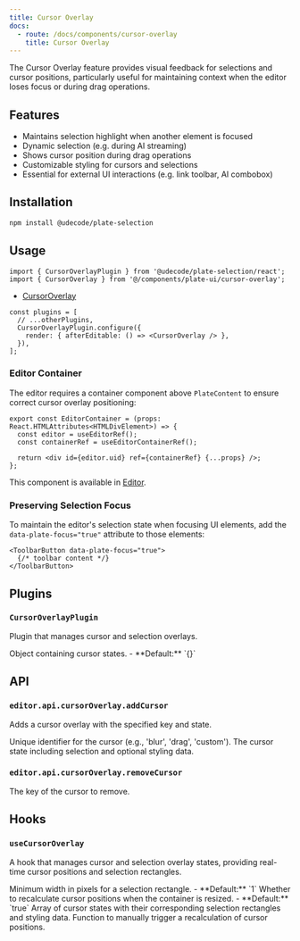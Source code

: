 ```yaml
---
title: Cursor Overlay
docs:
  - route: /docs/components/cursor-overlay
    title: Cursor Overlay
---
```


<ComponentPreview name="cursor-overlay-demo" />

<PackageInfo>

The Cursor Overlay feature provides visual feedback for selections and cursor positions, particularly useful for maintaining context when the editor loses focus or during drag operations.

## Features

- Maintains selection highlight when another element is focused
- Dynamic selection (e.g. during AI streaming)
- Shows cursor position during drag operations
- Customizable styling for cursors and selections
- Essential for external UI interactions (e.g. link toolbar, AI combobox)

</PackageInfo>

## Installation

```bash
npm install @udecode/plate-selection
```

## Usage

```tsx
import { CursorOverlayPlugin } from '@udecode/plate-selection/react';
import { CursorOverlay } from '@/components/plate-ui/cursor-overlay';
```

- [CursorOverlay](/docs/components/cursor-overlay)

```tsx
const plugins = [
  // ...otherPlugins,
  CursorOverlayPlugin.configure({
    render: { afterEditable: () => <CursorOverlay /> },
  }),
];
```

### Editor Container

The editor requires a container component above `PlateContent` to ensure correct cursor overlay positioning:

```tsx
export const EditorContainer = (props: React.HTMLAttributes<HTMLDivElement>) => {
  const editor = useEditorRef();
  const containerRef = useEditorContainerRef();

  return <div id={editor.uid} ref={containerRef} {...props} />;
};
```

This component is available in [Editor](/docs/components/editor).

### Preserving Selection Focus

To maintain the editor's selection state when focusing UI elements, add the `data-plate-focus="true"` attribute to those elements:

```tsx
<ToolbarButton data-plate-focus="true">
  {/* toolbar content */}
</ToolbarButton>
```

## Plugins

### `CursorOverlayPlugin`

Plugin that manages cursor and selection overlays.

<API name="CursorOverlayPlugin">
<APIOptions>
  <APIItem name="cursors" type="Record<string, CursorState<CursorData>>">
    Object containing cursor states.
    - **Default:** `{}`
  </APIItem>
</APIOptions>
</API>

## API

### `editor.api.cursorOverlay.addCursor`

Adds a cursor overlay with the specified key and state.

<API name="addCursor">
<APIParameters>
  <APIItem name="key" type="string">
    Unique identifier for the cursor (e.g., 'blur', 'drag', 'custom').
  </APIItem>
  <APIItem name="cursor" type="CursorState<CursorData>">
    The cursor state including selection and optional styling data.
  </APIItem>
</APIParameters>
</API>

### `editor.api.cursorOverlay.removeCursor`

<API name="removeCursor">
<APIParameters>
  <APIItem name="key" type="string">
    The key of the cursor to remove.
  </APIItem>
</APIParameters>
</API>

## Hooks

### `useCursorOverlay`

A hook that manages cursor and selection overlay states, providing real-time cursor positions and selection rectangles.

<API name="useCursorOverlay">
<APIOptions type="object">
  <APIItem name="minSelectionWidth" type="number" optional>
    Minimum width in pixels for a selection rectangle.
    - **Default:** `1`
  </APIItem>
  <APIItem name="refreshOnResize" type="boolean" optional>
    Whether to recalculate cursor positions when the container is resized.
    - **Default:** `true`
  </APIItem>
</APIOptions>

<APIReturns type="object">
  <APIItem name="cursors" type="CursorOverlayState<TCursorData>[]">
    Array of cursor states with their corresponding selection rectangles and styling data.
  </APIItem>
  <APIItem name="refresh" type="() => void">
    Function to manually trigger a recalculation of cursor positions.
  </APIItem>
</APIReturns>
</API>
